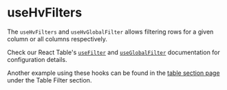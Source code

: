
<Meta title="Visualizations/Table/Table Hooks/useHvFilters" />

# useHvFilters

The `useHvFilters` and `useHvGlobalFilter` allows filtering rows for a given column or all columns respectively.

Check our React Table's [`useFilter`](https://react-table.tanstack.com/docs/api/useFilter) and [`useGlobalFilter`](https://react-table.tanstack.com/docs/api/useGlobalFilter)
documentation for configuration details.

Another example using these hooks can be found in the [table section page](./?path=/docs/visualizations-table-table-section--docs) under the
Table Filter section.

<Canvas>
  <Story name="useHvFilters" story={UseHvFiltersStory} />
</Canvas>
